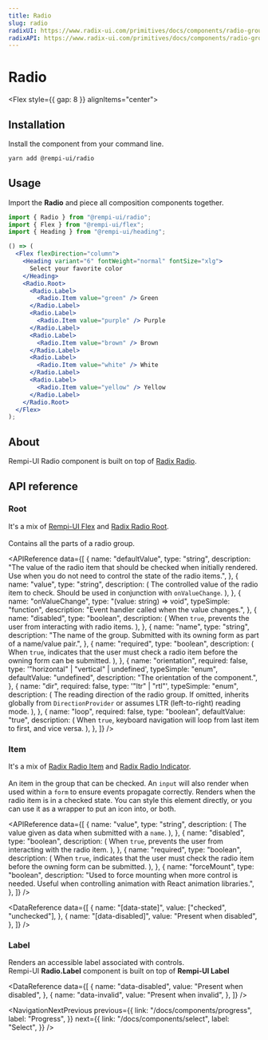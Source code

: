 ```yaml
---
title: Radio
slug: radio
radixUI: https://www.radix-ui.com/primitives/docs/components/radio-group
radixAPI: https://www.radix-ui.com/primitives/docs/components/radio-group#api-reference
---
```


# Radio

<Description text="A set of checkable buttons—known as radio buttons—where no more than one of the buttons can be checked at a time." />

<Flex style={{ gap: 8 }} alignItems="center">
  <RadixUI href="https://www.radix-ui.com/primitives/docs/components/radio-group" />
  <RadixAPI href="https://www.radix-ui.com/primitives/docs/components/radio-group#api-reference" />
  <SelectVersion />
</Flex>

<PreviewComponent name="radio" />

## Installation

Install the component from your command line.

```bash
yarn add @rempi-ui/radio
```

## Usage

Import the <strong>Radio</strong> and piece all composition components together.

```jsx
import { Radio } from "@rempi-ui/radio";
import { Flex } from "@rempi-ui/flex";
import { Heading } from "@rempi-ui/heading";

() => (
  <Flex flexDirection="column">
    <Heading variant="6" fontWeight="normal" fontSize="xlg">
      Select your favorite color
    </Heading>
    <Radio.Root>
      <Radio.Label>
        <Radio.Item value="green" /> Green
      </Radio.Label>
      <Radio.Label>
        <Radio.Item value="purple" /> Purple
      </Radio.Label>
      <Radio.Label>
        <Radio.Item value="brown" /> Brown
      </Radio.Label>
      <Radio.Label>
        <Radio.Item value="white" /> White
      </Radio.Label>
      <Radio.Label>
        <Radio.Item value="yellow" /> Yellow
      </Radio.Label>
    </Radio.Root>
  </Flex>
);
```

## About

Rempi-UI Radio component is built on top of [Radix Radio](https://www.radix-ui.com/primitives/docs/components/radio-group).

## API reference

### Root

It's a mix of [Rempi-UI Flex](/docs/components/flex) and [Radix Radio Root](https://www.radix-ui.com/primitives/docs/components/radio-group#root).<br /><br />
Contains all the parts of a radio group.

<MoreInfo componentName="Rempi-UI Flex" componentLink="/docs/components/flex" />
<MoreInfo
  componentName="Radix Radio Root"
  componentLink="https://www.radix-ui.com/primitives/docs/components/radio-group#root"
/>

<APIReference
  data={[
    {
      name: "defaultValue",
      type: "string",
      description:
        "The value of the radio item that should be checked when initially rendered. Use when you do not need to control the state of the radio items.",
    },
    {
      name: "value",
      type: "string",
      description: (
        <span>
          The controlled value of the radio item to check. Should be used in
          conjunction with <code>onValueChange</code>.
        </span>
      ),
    },
    {
      name: "onValueChange",
      type: "(value: string) => void",
      typeSimple: "function",
      description: "Event handler called when the value changes.",
    },
    {
      name: "disabled",
      type: "boolean",
      description: (
        <span>
          When <code>true</code>, prevents the user from interacting with radio
          items.
        </span>
      ),
    },
    {
      name: "name",
      type: "string",
      description:
        "The name of the group. Submitted with its owning form as part of a name/value pair.",
    },
    {
      name: "required",
      type: "boolean",
      description: (
        <span>
          When <code>true</code>, indicates that the user must check a radio
          item before the owning form can be submitted.
        </span>
      ),
    },
    {
      name: "orientation",
      required: false,
      type: '"horizontal" | "vertical" | undefined',
      typeSimple: "enum",
      defaultValue: "undefined",
      description: "The orientation of the component.",
    },
    {
      name: "dir",
      required: false,
      type: '"ltr" | "rtl"',
      typeSimple: "enum",
      description: (
        <span>
          The reading direction of the radio group. If omitted, inherits
          globally from <code>DirectionProvider</code> or assumes LTR
          (left-to-right) reading mode.
        </span>
      ),
    },
    {
      name: "loop",
      required: false,
      type: "boolean",
      defaultValue: "true",
      description: (
        <span>
          When <code>true</code>, keyboard navigation will loop from last item
          to first, and vice versa.
        </span>
      ),
    },
  ]}
/>

### Item

It's a mix of [Radix Radio Item](https://www.radix-ui.com/primitives/docs/components/radio-group#item) and [Radix Radio Indicator](https://www.radix-ui.com/primitives/docs/components/radio-group#indicator).<br/><br/>
An item in the group that can be checked. An `input` will also render when used within a `form` to ensure events propagate correctly. Renders when the radio item is in a checked state. You can style this element directly, or you can use it as a wrapper to put an icon into, or both.

<MoreInfo
  componentName="Radix Radio Item"
  componentLink="https://www.radix-ui.com/primitives/docs/components/radio-group#item"
/>
<MoreInfo
  componentName="Radix Radio Indicator"
  componentLink="https://www.radix-ui.com/primitives/docs/components/radio-group#indicator"
/>

<APIReference
  data={[
    {
      name: "value",
      type: "string",
      description: (
        <span>
          The value given as data when submitted with a <code>name</code>.
        </span>
      ),
    },
    {
      name: "disabled",
      type: "boolean",
      description: (
        <span>
          When <code>true</code>, prevents the user from interacting with the
          radio item.
        </span>
      ),
    },
    {
      name: "required",
      type: "boolean",
      description: (
        <span>
          When <code>true</code>, indicates that the user must check the radio
          item before the owning form can be submitted.
        </span>
      ),
    },
    {
      name: "forceMount",
      type: "boolean",
      description:
        "Used to force mounting when more control is needed. Useful when controlling animation with React animation libraries.",
    },
  ]}
/>

<DataReference
  data={[
    {
      name: "[data-state]",
      value: ["checked", "unchecked"],
    },
    {
      name: "[data-disabled]",
      value: "Present when disabled",
    },
  ]}
/>

### Label

Renders an accessible label associated with controls.<br />
Rempi-UI <strong>Radio.Label</strong> component is built on top of <strong>Rempi-UI Label</strong>

<MoreInfo
  componentName="Rempi-UI Label"
  componentLink="/docs/components/label"
/>

<DataReference
  data={[
    {
      name: "data-disabled",
      value: "Present when disabled",
    },
    {
      name: "data-invalid",
      value: "Present when invalid",
    },
  ]}
/>

<NavigationNextPrevious
  previous={{
    link: "/docs/components/progress",
    label: "Progress",
  }}
  next={{
    link: "/docs/components/select",
    label: "Select",
  }}
/>
